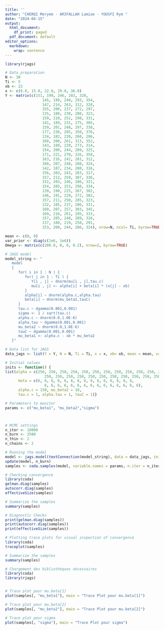 ---
title: ''
author: "CHERQI Meryem - ARIFALLAH Lamiae - YOUSFI Rym "
date: "2024-04-15"
output:
  html_document:
    df_print: paged
  pdf_document: default
editor_options: 
  markdown: 
    wrap: sentence
---


```{r}
library(rjags)

# Data preparation
N <- 30
Ti <- 5
xb <- 22
x <- c(8.0, 15.0, 22.0, 29.0, 36.0)
Y <- matrix(c(151, 199, 246, 283, 320,
                 145, 199, 249, 293, 354,
                 147, 214, 263, 312, 328,
                 155, 200, 237, 272, 297,
                 135, 188, 230, 280, 323,
                 159, 210, 252, 298, 331,
                 141, 189, 231, 275, 305,
                 159, 201, 248, 297, 338,
                 177, 236, 285, 350, 376,
                 134, 182, 220, 260, 296,
                 160, 208, 261, 313, 352,
                 143, 188, 220, 273, 314,
                 154, 200, 244, 289, 325,
                 171, 221, 270, 326, 358,
                 163, 216, 242, 281, 312,
                 160, 207, 248, 288, 324,
                 142, 187, 234, 280, 316,
                 156, 203, 243, 283, 317,
                 157, 212, 259, 307, 336,
                 152, 203, 246, 286, 321,
                 154, 205, 253, 298, 334,
                 139, 190, 225, 267, 302,
                 146, 191, 229, 272, 302,
                 157, 211, 250, 285, 323,
                 132, 185, 237, 286, 331,
                 160, 207, 257, 303, 345,
                 169, 216, 261, 295, 333,
                 157, 205, 248, 289, 316,
                 137, 180, 219, 258, 291,
                 153, 200, 244, 286, 324), nrow=N, ncol= Ti, byrow=TRUE)

mean <- c(0, 0)
var_prior <- diag(c(1e6, 1e6))
Omega <- matrix(c(200.0, 0, 0, 0.2), nrow=2, byrow=TRUE)

# JAGS model
model_string <- "
   model
   {
      for( i in 1 : N ) {
         for( j in 1 : Ti ) {
            Y[i , j] ~ dnorm(mu[i , j],tau.c)
            mu[i , j] <- alpha[i] + beta[i] * (x[j] - xb)
         }
         alpha[i] ~ dnorm(alpha.c,alpha.tau)
         beta[i] ~ dnorm(mu_beta2,tauC)
      }
      tau.c ~ dgamma(0.001,0.001)
      sigma <- 1 / sqrt(tau.c)
      alpha.c ~ dnorm(0.0,1.0E-6)   
      alpha.tau ~ dgamma(0.001,0.001)
      mu_beta2 ~ dnorm(0.0,1.0E-6)
      tauC ~ dgamma(0.001,0.001)
      mu_beta1 <- alpha.c - xb * mu_beta2   
   }"

# Data list for JAGS
data_jags <- list(Y = Y, N = N, Ti = Ti, x = x, xb= xb, mean = mean, var_prior = var_prior, Omega = Omega)

# Initial values
inits <- function() {
list(alpha = c(250, 250, 250, 250, 250, 250, 250, 250, 250, 250, 250, 250, 250, 250, 250,
                  250, 250, 250, 250, 250, 250, 250, 250, 250, 250, 250, 250, 250, 250, 250),
      beta = c(6, 6, 6, 6, 6, 6, 6, 6, 6, 6, 6, 6, 6, 6, 6,
                  6, 6, 6, 6, 6, 6, 6, 6, 6, 6, 6, 6, 6, 6, 6),         
      alpha.c = 150, mu_beta2 = 10,
      tau.c = 1, alpha.tau = 1, tauC = 1)}

# Parameters to monitor
params <- c("mu_beta1", "mu_beta2","sigma")



# MCMC settings
n_iter <- 10000
n_burn <- 2500
n_thin <- 2
n_chains <- 2

# Running the model
model <- jags.model(textConnection(model_string), data = data_jags, inits = inits, n.chains = n_chains)
update(model, n_burn)
samples <- coda.samples(model, variable.names = params, n.iter = n_iter / n_thin)

# Checking convergence
library(coda)
gelman.diag(samples)
autocorr.diag(samples)
effectiveSize(samples)

# Summarize the samples
summary(samples)

# Diagnostic Checks
print(gelman.diag(samples))
print(autocorr.diag(samples))
print(effectiveSize(samples))

# Plotting trace plots for visual inspection of convergence
library(coda)
traceplot(samples)

# Summarize the samples
summary(samples)

```

```{r}
# Chargement des bibliothèques nécessaires
library(coda)
library(rjags)


# Trace plot pour mu.beta[1]
plot(samples[, "mu_beta1"], main = "Trace Plot pour mu.beta[1]")

# Trace plot pour mu.beta[2]
plot(samples[, "mu_beta2"], main = "Trace Plot pour mu.beta[2]")

# Trace plot pour sigma
plot(samples[, "sigma"], main = "Trace Plot pour sigma")

```

